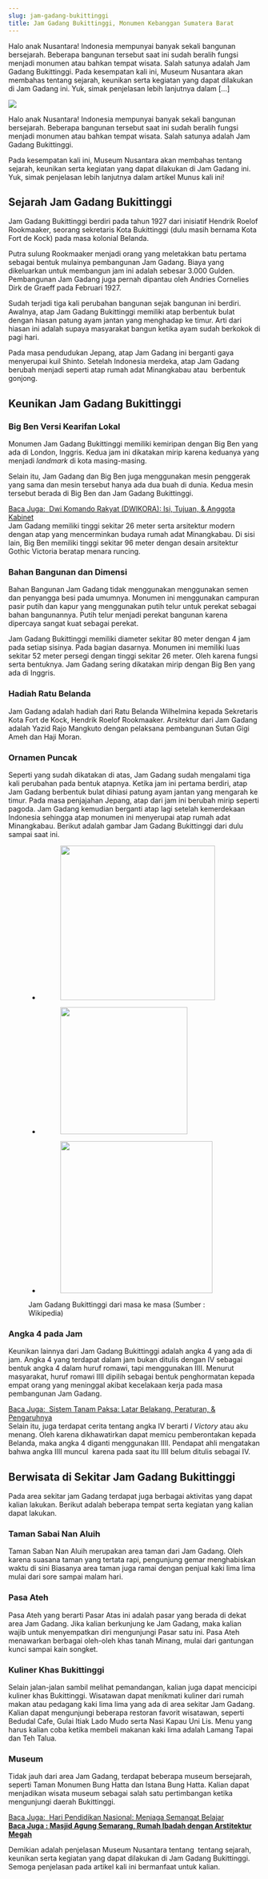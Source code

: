 ```yaml
---
slug: jam-gadang-bukittinggi
title: Jam Gadang Bukittinggi, Monumen Kebanggan Sumatera Barat
---
```

<p>Halo anak Nusantara! Indonesia mempunyai banyak sekali bangunan bersejarah. Beberapa bangunan tersebut saat ini sudah beralih fungsi menjadi monumen atau bahkan tempat wisata. Salah satunya adalah Jam Gadang Bukittinggi. Pada kesempatan kali ini, Museum Nusantara akan membahas tentang sejarah, keunikan serta kegiatan yang dapat dilakukan di Jam Gadang ini. Yuk, simak penjelasan lebih lanjutnya dalam [&hellip;]</p>

<img src="https://staging.museumnusantara.com/wp-content/uploads/2022/04/640px-Jam_Gadang_Okt_2020_1_crop.jpg" />

<!--truncate-->

Halo anak Nusantara! Indonesia mempunyai banyak sekali bangunan bersejarah. Beberapa bangunan tersebut saat ini sudah beralih fungsi menjadi monumen atau bahkan tempat wisata. Salah satunya adalah Jam Gadang Bukittinggi.  




Pada kesempatan kali ini, Museum Nusantara akan membahas tentang sejarah, keunikan serta kegiatan yang dapat dilakukan di Jam Gadang ini. Yuk, simak penjelasan lebih lanjutnya dalam artikel Munus kali ini!  




<h2>Sejarah Jam Gadang Bukittinggi</h2>



Jam Gadang Bukittinggi berdiri pada tahun 1927 dari inisiatif Hendrik Roelof Rookmaaker, seorang sekretaris Kota Bukittinggi (dulu masih bernama Kota Fort de Kock) pada masa kolonial Belanda.  




Putra sulung Rookmaaker menjadi orang yang meletakkan batu pertama sebagai bentuk mulainya pembangunan Jam Gadang. Biaya yang dikeluarkan untuk membangun jam ini adalah sebesar 3.000 Gulden. Pembangunan Jam Gadang juga pernah dipantau oleh Andries Cornelies Dirk de Graeff pada Februari 1927.  




Sudah terjadi tiga kali perubahan bangunan sejak bangunan ini berdiri. Awalnya, atap Jam Gadang Bukittinggi memiliki atap berbentuk bulat dengan hiasan patung ayam jantan yang menghadap ke timur. Arti dari hiasan ini adalah supaya masyarakat bangun ketika ayam sudah berkokok di pagi hari.  




Pada masa pendudukan Jepang, atap Jam Gadang ini berganti gaya menyerupai kuil Shinto. Setelah Indonesia merdeka, atap Jam Gadang berubah menjadi seperti atap rumah adat Minangkabau atau&nbsp; berbentuk gonjong.  




<h2>Keunikan Jam Gadang Bukittinggi</h2>



<h3>Big Ben Versi Kearifan Lokal</h3>



Monumen Jam Gadang Bukittinggi memiliki kemiripan dengan Big Ben yang ada di London, Inggris. Kedua jam ini dikatakan mirip karena keduanya yang menjadi <em>landmark</em> di kota masing-masing.  




Selain itu, Jam Gadang dan Big Ben juga menggunakan mesin penggerak yang sama dan mesin tersebut hanya ada dua buah di dunia. Kedua mesin tersebut berada di Big Ben dan Jam Gadang Bukittinggi.  




<div ><a href="https://staging.museumnusantara.com/dwikora/" target="_blank" rel="dofollow" className="ufd7553e8a1bea1b5d2d3f312deddd609"><!-- INLINE RELATED POSTS 1/3 //--><style> .ufd7553e8a1bea1b5d2d3f312deddd609 { padding:0px; margin: 0; padding-top:1em!important; padding-bottom:1em!important; width:100%; display: block; font-weight:bold; background-color:#e6e6e6; border:0!important; border-left:4px solid #3498DB!important; text-decoration:none; } .ufd7553e8a1bea1b5d2d3f312deddd609:active, .ufd7553e8a1bea1b5d2d3f312deddd609:hover { opacity: 1; transition: opacity 250ms; webkit-transition: opacity 250ms; text-decoration:none; } .ufd7553e8a1bea1b5d2d3f312deddd609 { transition: background-color 250ms; webkit-transition: background-color 250ms; opacity: 1; transition: opacity 250ms; webkit-transition: opacity 250ms; } .ufd7553e8a1bea1b5d2d3f312deddd609 .ctaText { font-weight:bold; color:#2980B9; text-decoration:none; font-size: 16px; } .ufd7553e8a1bea1b5d2d3f312deddd609 .postTitle { color:#000000; text-decoration: underline!important; font-size: 16px; } .ufd7553e8a1bea1b5d2d3f312deddd609:hover .postTitle { text-decoration: underline!important; } </style><div ><span className="ctaText">Baca Juga:</span>&nbsp; <span className="postTitle">Dwi Komando Rakyat (DWIKORA): Isi, Tujuan, & Anggota Kabinet</span></div></a></div>Jam Gadang memiliki tinggi sekitar 26 meter serta arsitektur modern dengan atap yang mencerminkan budaya rumah adat Minangkabau. Di sisi lain, Big Ben memiliki tinggi sekitar 96 meter dengan desain arsitektur Gothic Victoria beratap menara runcing.  




<h3>Bahan Bangunan dan Dimensi</h3>



Bahan Bangunan Jam Gadang tidak menggunakan menggunakan semen dan penyangga besi pada umumnya. Monumen ini menggunakan campuran pasir putih dan kapur yang menggunakan putih telur untuk perekat sebagai bahan bangunannya. Putih telur menjadi perekat bangunan karena dipercaya sangat kuat sebagai perekat.  




Jam Gadang Bukittinggi memiliki diameter sekitar 80 meter dengan 4 jam pada setiap sisinya. Pada bagian dasarnya. Monumen ini memiliki luas sekitar 52 meter persegi dengan tinggi sekitar 26 meter. Oleh karena fungsi serta bentuknya. Jam Gadang sering dikatakan mirip dengan Big Ben yang ada di Inggris.&nbsp;  




<h3>Hadiah Ratu Belanda</h3>



Jam Gadang adalah hadiah dari Ratu Belanda Wilhelmina kepada Sekretaris Kota Fort de Kock, Hendrik Roelof Rookmaaker. Arsitektur dari Jam Gadang adalah Yazid Rajo Mangkuto dengan pelaksana pembangunan Sutan Gigi Ameh dan Haji Moran.  




<h3>Ornamen Puncak</h3>



Seperti yang sudah dikatakan di atas, Jam Gadang sudah mengalami tiga kali perubahan pada bentuk atapnya. Ketika jam ini pertama berdiri, atap Jam Gadang berbentuk bulat dihiasi patung ayam jantan yang mengarah ke timur. Pada masa penjajahan Jepang, atap dari jam ini berubah mirip seperti pagoda. Jam Gadang kemudian berganti atap lagi setelah kemerdekaan Indonesia sehingga atap monumen ini menyerupai atap rumah adat Minangkabau. Berikut adalah gambar Jam Gadang Bukittinggi dari dulu sampai saat ini.  




<figure className="is-layout-flex wp-block-gallery-1 wp-block-gallery aligncenter columns-3 is-cropped"><ul className="blocks-gallery-grid"><li className="blocks-gallery-item"><figure><img decoding="async" loading="lazy" width="309" src="https://staging.museumnusantara.com/wp-content/uploads/2022/04/309px-Jam_Gadang_Bukittinggi_2016-02-12_01.jpg" alt="" data-id="8583" data-link="https://staging.museumnusantara.com/?attachment_id=8583" className="wp-image-8583" srcset="https://staging.museumnusantara.com/wp-content/uploads/2022/04/309px-Jam_Gadang_Bukittinggi_2016-02-12_01.jpg 309w, https://staging.museumnusantara.com/wp-content/uploads/2022/04/309px-Jam_Gadang_Bukittinggi_2016-02-12_01-193x300.jpg 193w" sizes="(max-width: 309px) 100vw, 309px" /></figure></li>  
<li className="blocks-gallery-item"><figure><img decoding="async" loading="lazy" width="254" src="https://staging.museumnusantara.com/wp-content/uploads/2022/04/254px-Bukittinggi_1948_crop.jpg" alt="" data-id="8584" data-link="https://staging.museumnusantara.com/?attachment_id=8584" className="wp-image-8584" srcset="https://staging.museumnusantara.com/wp-content/uploads/2022/04/254px-Bukittinggi_1948_crop.jpg 254w, https://staging.museumnusantara.com/wp-content/uploads/2022/04/254px-Bukittinggi_1948_crop-159x300.jpg 159w" sizes="(max-width: 254px) 100vw, 254px" /></figure></li>  
<li className="blocks-gallery-item"><figure><img decoding="async" loading="lazy" width="304" src="https://staging.museumnusantara.com/wp-content/uploads/2022/04/304px-KITLV_A1112_-_Klokketoren_Djam_Gadang_te_Fort_de_Kock_small.jpg" alt="" data-id="8585" data-full-url="https://staging.museumnusantara.com/wp-content/uploads/2022/04/304px-KITLV_A1112_-_Klokketoren_Djam_Gadang_te_Fort_de_Kock_small.jpg" data-link="https://staging.museumnusantara.com/?attachment_id=8585" className="wp-image-8585" srcset="https://staging.museumnusantara.com/wp-content/uploads/2022/04/304px-KITLV_A1112_-_Klokketoren_Djam_Gadang_te_Fort_de_Kock_small.jpg 304w, https://staging.museumnusantara.com/wp-content/uploads/2022/04/304px-KITLV_A1112_-_Klokketoren_Djam_Gadang_te_Fort_de_Kock_small-190x300.jpg 190w" sizes="(max-width: 304px) 100vw, 304px" /></figure></li>  
</ul><figcaption className="blocks-gallery-caption">Jam Gadang Bukittinggi dari masa ke masa (Sumber : Wikipedia)</figcaption></figure>



<h3>Angka 4 pada Jam</h3>



Keunikan lainnya dari Jam Gadang Bukittinggi adalah angka 4 yang ada di jam. Angka 4 yang terdapat dalam jam bukan ditulis dengan IV sebagai bentuk angka 4 dalam huruf romawi, tapi menggunakan IIII. Menurut masyarakat, huruf romawi IIII dipilih sebagai bentuk penghormatan kepada empat orang yang meninggal akibat kecelakaan kerja pada masa pembangunan Jam Gadang.  




<div ><a href="https://staging.museumnusantara.com/sistem-tanam-paksa/" target="_blank" rel="dofollow" className="u57c2adbcea5f2e90a6a1e3d617c55e4b"><!-- INLINE RELATED POSTS 2/3 //--><style> .u57c2adbcea5f2e90a6a1e3d617c55e4b { padding:0px; margin: 0; padding-top:1em!important; padding-bottom:1em!important; width:100%; display: block; font-weight:bold; background-color:#e6e6e6; border:0!important; border-left:4px solid #3498DB!important; text-decoration:none; } .u57c2adbcea5f2e90a6a1e3d617c55e4b:active, .u57c2adbcea5f2e90a6a1e3d617c55e4b:hover { opacity: 1; transition: opacity 250ms; webkit-transition: opacity 250ms; text-decoration:none; } .u57c2adbcea5f2e90a6a1e3d617c55e4b { transition: background-color 250ms; webkit-transition: background-color 250ms; opacity: 1; transition: opacity 250ms; webkit-transition: opacity 250ms; } .u57c2adbcea5f2e90a6a1e3d617c55e4b .ctaText { font-weight:bold; color:#2980B9; text-decoration:none; font-size: 16px; } .u57c2adbcea5f2e90a6a1e3d617c55e4b .postTitle { color:#000000; text-decoration: underline!important; font-size: 16px; } .u57c2adbcea5f2e90a6a1e3d617c55e4b:hover .postTitle { text-decoration: underline!important; } </style><div ><span className="ctaText">Baca Juga:</span>&nbsp; <span className="postTitle">Sistem Tanam Paksa: Latar Belakang, Peraturan, & Pengaruhnya</span></div></a></div>Selain itu, juga terdapat cerita tentang angka IV berarti <em>I Victory</em> atau aku menang. Oleh karena dikhawatirkan dapat memicu pemberontakan kepada Belanda, maka angka 4 diganti menggunakan IIII. Pendapat ahli mengatakan bahwa angka IIII muncul&nbsp; karena pada saat itu IIII belum ditulis sebagai IV.  




<h2>Berwisata di Sekitar Jam Gadang Bukittinggi</h2>



Pada area sekitar jam Gadang terdapat juga berbagai aktivitas yang dapat kalian lakukan. Berikut adalah beberapa tempat serta kegiatan yang kalian dapat lakukan.  




<h3>Taman Sabai Nan Aluih</h3>



Taman Saban Nan Aluih merupakan area taman dari Jam Gadang. Oleh karena suasana taman yang tertata rapi, pengunjung gemar menghabiskan waktu di sini Biasanya area taman juga ramai dengan penjual kaki lima lima mulai dari sore sampai malam hari.  




<h3>Pasa Ateh&nbsp;</h3>



Pasa Ateh yang berarti Pasar Atas ini adalah pasar yang berada di dekat area Jam Gadang. Jika kalian berkunjung ke Jam Gadang, maka kalian wajib untuk menyempatkan diri mengunjungi Pasar satu ini. Pasa Ateh menawarkan berbagai oleh-oleh khas tanah Minang, mulai dari gantungan kunci sampai kain songket.  




<h3>Kuliner Khas Bukittinggi</h3>



Selain jalan-jalan sambil melihat pemandangan, kalian juga dapat mencicipi kuliner khas Bukittinggi. Wisatawan dapat menikmati kuliner dari rumah makan atau pedagang kaki lima lima yang ada di area sekitar Jam Gadang. Kalian dapat mengunjungi beberapa restoran favorit wisatawan, seperti Bedudal Cafe, Gulai Itiak Lado Mudo serta Nasi Kapau Uni Lis. Menu yang harus kalian coba ketika membeli makanan kaki lima adalah Lamang Tapai dan Teh Talua.  




<h3>Museum</h3>



Tidak jauh dari area Jam Gadang, terdapat beberapa museum bersejarah, seperti Taman Monumen Bung Hatta dan Istana Bung Hatta. Kalian dapat menjadikan wisata museum sebagai salah satu pertimbangan ketika mengunjungi daerah Bukittinggi.  




<div ><a href="https://staging.museumnusantara.com/hari-pendidikan-nasional/" target="_blank" rel="dofollow" className="uc1a67fcae114597cf4b6368a28c858a6"><!-- INLINE RELATED POSTS 3/3 //--><style> .uc1a67fcae114597cf4b6368a28c858a6 { padding:0px; margin: 0; padding-top:1em!important; padding-bottom:1em!important; width:100%; display: block; font-weight:bold; background-color:#e6e6e6; border:0!important; border-left:4px solid #3498DB!important; text-decoration:none; } .uc1a67fcae114597cf4b6368a28c858a6:active, .uc1a67fcae114597cf4b6368a28c858a6:hover { opacity: 1; transition: opacity 250ms; webkit-transition: opacity 250ms; text-decoration:none; } .uc1a67fcae114597cf4b6368a28c858a6 { transition: background-color 250ms; webkit-transition: background-color 250ms; opacity: 1; transition: opacity 250ms; webkit-transition: opacity 250ms; } .uc1a67fcae114597cf4b6368a28c858a6 .ctaText { font-weight:bold; color:#2980B9; text-decoration:none; font-size: 16px; } .uc1a67fcae114597cf4b6368a28c858a6 .postTitle { color:#000000; text-decoration: underline!important; font-size: 16px; } .uc1a67fcae114597cf4b6368a28c858a6:hover .postTitle { text-decoration: underline!important; } </style><div ><span className="ctaText">Baca Juga:</span>&nbsp; <span className="postTitle">Hari Pendidikan Nasional: Menjaga Semangat Belajar</span></div></a></div><strong><a href="https://staging.museumnusantara.com/masjid-agung-semarang/">Baca Juga : Masjid Agung Semarang, Rumah Ibadah dengan Arstitektur Megah</a></strong>  




Demikian adalah penjelasan Museum Nusantara tentang  tentang sejarah, keunikan serta kegiatan yang dapat dilakukan di Jam Gadang Bukittinggi. Semoga penjelasan pada artikel kali ini bermanfaat untuk kalian.  

